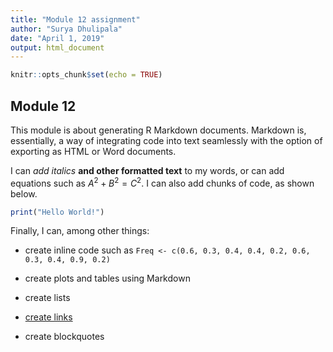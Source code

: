 ```yaml
---
title: "Module 12 assignment"
author: "Surya Dhulipala"
date: "April 1, 2019"
output: html_document
---
```


```r
knitr::opts_chunk$set(echo = TRUE)
```

## Module 12

This module is about generating R Markdown documents.  Markdown is, essentially, a way of integrating code into text seamlessly with the option of exporting as HTML or Word documents.  

I can *add italics* **and other formatted text** to my words, or can add equations such as $A^{2} + B^{2} = C^{2}$. I can also add chunks of code, as shown below.  

```r
print("Hello World!")

```

Finally, I can, among other things:

 * create inline code such as `Freq <- c(0.6, 0.3, 0.4, 0.4, 0.2, 0.6, 0.3, 0.4, 0.9, 0.2)`
 
 * create plots and tables using Markdown
 
 * create lists
 
 * [create links](http://www.google.com)
 
 * create blockquotes
 
